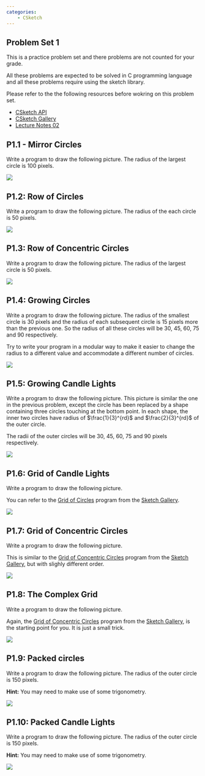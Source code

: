 ```yaml
---
categories:
    - CSketch
---
```

## Problem Set 1

This is a practice problem set and there problems are not counted for your grade.

All these problems are expected to be solved in C programming language and all these problems require using the sketch library.

Please refer to the the following resources before wokring on this problem set.

* [CSketch API](https://anandology.github.io/csketch/api/)
* [CSketch Gallery](https://anandology.github.io/csketch/gallery/)
* [Lecture Notes 02](http://localhost:3034/lecture-notes/02/)

## P1.1 - Mirror Circles

Write a program to draw the following picture. The radius of the largest circle is 100 pixels.

::: {.sketch .sketch-small}
![](img/ps1-mirror-circles.svg)
:::

## P1.2: Row of Circles

Write a program to draw the following picture. The radius of the each circle is 50 pixels.

::: {.sketch .sketch-small}
![](img/ps1-row-of-circles.svg)
:::

## P1.3: Row of Concentric Circles

Write a program to draw the following picture. The radius of the largest circle is 50 pixels.


::: {.sketch .sketch-small}
![](img/ps1-row-of-concentric-circles.svg)
:::

## P1.4: Growing Circles

Write a program to draw the following picture. The radius of the smallest circle is 30 pixels and the radius of each subsequent circle is 15 pixels more than the previous one. So the radius of all these circles will be 30, 45, 60, 75 and 90 respectively.

Try to write your program in a modular way to make it easier to change the radius to a different value and accommodate a different number of circles.

::: {.sketch .sketch-small}
![](img/ps1-growing-circles.svg)
:::

## P1.5: Growing Candle Lights

Write a program to draw the following picture. This picture is similar the one in the previous problem, except the circle has been replaced by a shape containing three circles touching at the bottom point. In each shape, the inner two circles have radius of $\frac{1}{3}^{rd}$ and $\frac{2}{3}^{rd}$ of the outer circle.

The radii of the outer circles will be 30, 45, 60, 75 and 90 pixels respectively.

::: {.sketch .sketch-small}
![](img/ps1-growing-circles-v2.svg)
:::

## P1.6: Grid of Candle Lights

Write a program to draw the following picture.

You can refer to the [Grid of Circles][1] program from the [Sketch Gallery][].

[1]: https://anandology.github.io/csketch/gallery/grid-of-circles/
[Sketch Gallery]: https://anandology.github.io/csketch/gallery/

::: {.sketch .sketch-small}
![](img/ps1-grid-of-candle-lights.svg)
:::

## P1.7: Grid of Concentric Circles

Write a program to draw the following picture.

This is similar to the [Grid of Concentric Circles][3] program from the [Sketch Gallery][], but with slighly different order.

[3]: https://anandology.github.io/csketch/gallery/grid-of-circles/


::: {.sketch .sketch-small}
![](img/ps1-grid-of-concentric-circles.svg)
:::

## P1.8: The Complex Grid

Write a program to draw the following picture.

Again, the [Grid of Concentric Circles][3] program from the [Sketch Gallery][], is the starting point for you. It is just a small trick.

::: {.sketch .sketch-small}
![](img/ps1-grid-of-concentric-circles-v2.svg)
:::

## P1.9: Packed circles

Write a program to draw the following picture. The radius of the outer circle is 150 pixels.

**Hint:** You may need to make use of some trigonometry.

::: {.sketch .sketch-small}
![](img/ps1-packed-circles.svg)
:::

## P1.10: Packed Candle Lights

Write a program to draw the following picture. The radius of the outer circle is 150 pixels.

**Hint:** You may need to make use of some trigonometry.

::: {.sketch .sketch-small}
![](img/ps1-packed-candle-lights.svg)
:::
